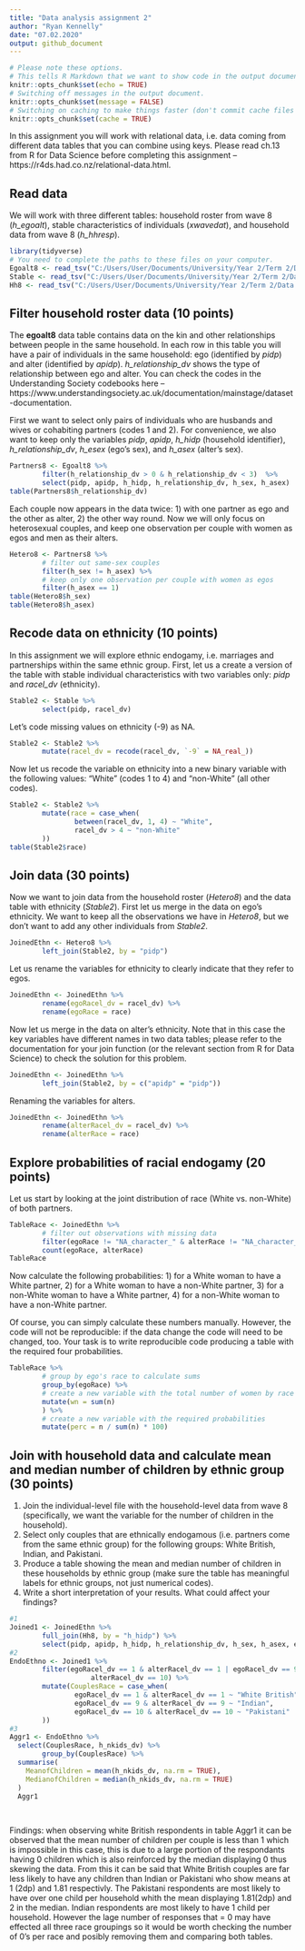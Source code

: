 ```yaml
---
title: "Data analysis assignment 2"
author: "Ryan Kennelly"
date: "07.02.2020"
output: github_document
---
```


```r
# Please note these options.
# This tells R Markdown that we want to show code in the output document.
knitr::opts_chunk$set(echo = TRUE)
# Switching off messages in the output document. 
knitr::opts_chunk$set(message = FALSE)
# Switching on caching to make things faster (don't commit cache files on Github).
knitr::opts_chunk$set(cache = TRUE)
```

In this assignment you will work with relational data, i.e. data coming from different data tables that you can combine using keys. Please read ch.13 from R for Data Science before completing this assignment -- https://r4ds.had.co.nz/relational-data.html.

## Read data

We will work with three different tables: household roster from wave 8 (*h_egoalt*), stable characteristics of individuals (*xwavedat*), and household data from wave 8 (*h_hhresp*).

```r
library(tidyverse)
# You need to complete the paths to these files on your computer.
Egoalt8 <- read_tsv("C:/Users/User/Documents/University/Year 2/Term 2/Data 3/data/UKDA-6614-tab/tab/ukhls_w8/h_egoalt.tab")
Stable <- read_tsv("C:/Users/User/Documents/University/Year 2/Term 2/Data 3/data/UKDA-6614-tab/tab/ukhls_wx/xwavedat.tab")
Hh8 <- read_tsv("C:/Users/User/Documents/University/Year 2/Term 2/Data 3/data/UKDA-6614-tab/tab/ukhls_w8/h_hhresp.tab")

```

## Filter household roster data (10 points)

The **egoalt8** data table contains data on the kin and other relationships between people in the same household. In each row in this table you will have a pair of individuals in the same household: ego (identified by *pidp*) and alter (identified by *apidp*). *h_relationship_dv* shows the type of relationship between ego and alter. You can check the codes in the Understanding Society codebooks here -- https://www.understandingsociety.ac.uk/documentation/mainstage/dataset-documentation.

First we want to select only pairs of individuals who are husbands and wives or cohabiting partners (codes 1 and 2). For convenience, we also want to keep only the variables *pidp*, *apidp*, *h_hidp* (household identifier), *h_relationship_dv*, *h_esex* (ego's sex), and *h_asex* (alter's sex).

```r
Partners8 <- Egoalt8 %>%
        filter(h_relationship_dv > 0 & h_relationship_dv < 3)  %>%
        select(pidp, apidp, h_hidp, h_relationship_dv, h_sex, h_asex)
table(Partners8$h_relationship_dv)

```

Each couple now appears in the data twice: 1) with one partner as ego and the other as alter, 2) the other way round. Now we will only focus on heterosexual couples, and keep one observation per couple with women as egos and men as their alters.

```r
Hetero8 <- Partners8 %>%
        # filter out same-sex couples
        filter(h_sex != h_asex) %>%
        # keep only one observation per couple with women as egos
        filter(h_asex == 1)
table(Hetero8$h_sex)
table(Hetero8$h_asex)

```

## Recode data on ethnicity (10 points)

In this assignment we will explore ethnic endogamy, i.e. marriages and partnerships within the same ethnic group. First, let us a create a version of the table with stable individual characteristics with two variables only: *pidp* and *racel_dv* (ethnicity).

```r
Stable2 <- Stable %>%
        select(pidp, racel_dv)

```

Let's code missing values on ethnicity (-9) as NA.

```r
Stable2 <- Stable2 %>%
        mutate(racel_dv = recode(racel_dv, `-9` = NA_real_))
```

Now let us recode the variable on ethnicity into a new binary variable with the following values: "White" (codes 1 to 4) and "non-White" (all other codes).

```r
Stable2 <- Stable2 %>%
        mutate(race = case_when(
                between(racel_dv, 1, 4) ~ "White",
                racel_dv > 4 ~ "non-White"
        ))
table(Stable2$race)

```

## Join data (30 points)

Now we want to join data from the household roster (*Hetero8*) and the data table with ethnicity (*Stable2*). First let us merge in the data on ego's ethnicity. We want to keep all the observations we have in *Hetero8*, but we don't want to add any other individuals from *Stable2*.

```r
JoinedEthn <- Hetero8 %>%
        left_join(Stable2, by = "pidp")

```

Let us rename the variables for ethnicity to clearly indicate that they refer to egos.

```r
JoinedEthn <- JoinedEthn %>%
        rename(egoRacel_dv = racel_dv) %>%
        rename(egoRace = race)
```

Now let us merge in the data on alter's ethnicity. Note that in this case the key variables have different names in two data tables; please refer to the documentation for your join function (or the relevant section from R for Data Science) to check the solution for this problem.

```r
JoinedEthn <- JoinedEthn %>%
        left_join(Stable2, by = c("apidp" = "pidp")) 

```

Renaming the variables for alters.

```r
JoinedEthn <- JoinedEthn %>%
        rename(alterRacel_dv = racel_dv) %>%
        rename(alterRace = race)
```

## Explore probabilities of racial endogamy (20 points)

Let us start by looking at the joint distribution of race (White vs. non-White) of both partners.

```r
TableRace <- JoinedEthn %>%
        # filter out observations with missing data
        filter(egoRace != "NA_character_" & alterRace != "NA_character_") %>%
        count(egoRace, alterRace)
TableRace

```

Now calculate the following probabilities: 1) for a White woman to have a White partner, 2) for a White woman to have a non-White partner, 3) for a non-White woman to have a White partner, 4) for a non-White woman to have a non-White partner.

Of course, you can simply calculate these numbers manually. However, the code will not be reproducible: if the data change the code will need to be changed, too. Your task is to write reproducible code producing a table with the required four probabilities.


```r
TableRace %>%
        # group by ego's race to calculate sums
        group_by(egoRace) %>%
        # create a new variable with the total number of women by race
        mutate(wn = sum(n)
        ) %>%
        # create a new variable with the required probabilities 
        mutate(perc = n / sum(n) * 100)

```

## Join with household data and calculate mean and median number of children by ethnic group (30 points)

1) Join the individual-level file with the household-level data from wave 8 (specifically, we want the variable for the number of children in the household).
2) Select only couples that are ethnically endogamous (i.e. partners come from the same ethnic group) for the following groups: White British, Indian, and Pakistani.
3) Produce a table showing the mean and median number of children in these households by ethnic group (make sure the table has meaningful labels for ethnic groups, not just numerical codes).
4) Write a short interpretation of your results. What could affect your findings?

```r
#1
Joined1 <- JoinedEthn %>%
        full_join(Hh8, by = "h_hidp") %>%
        select(pidp, apidp, h_hidp, h_relationship_dv, h_sex, h_asex, egoRacel_dv, egoRace, alterRacel_dv, alterRace, h_nkids_dv)
#2
EndoEthno <- Joined1 %>%
        filter(egoRacel_dv == 1 & alterRacel_dv == 1 | egoRacel_dv == 9 & alterRacel_dv == 9 | egoRacel_dv == 10 & 
                    alterRacel_dv == 10) %>%
        mutate(CouplesRace = case_when(
                egoRacel_dv == 1 & alterRacel_dv == 1 ~ "White British",
                egoRacel_dv == 9 & alterRacel_dv == 9 ~ "Indian",
                egoRacel_dv == 10 & alterRacel_dv == 10 ~ "Pakistani"
        ))
#3
Aggr1 <- EndoEthno %>%
  select(CouplesRace, h_nkids_dv) %>%
        group_by(CouplesRace) %>%
  summarise(
    MeanofChildren = mean(h_nkids_dv, na.rm = TRUE),
    MedianofChildren = median(h_nkids_dv, na.rm = TRUE)
  )
  Aggr1
 
  
```
Findings:
when observing white British respondents in table Aggr1 it can be observed that the mean number of children per couple is less than 1 which is impossible in this case, this is due to a large portion of the respondants having 0 children which is also reinforced by the median displaying 0 thus skewing the data. From this it can be said that White British couples are far less likely to have any children than Indian or Pakistani who show means at 1 (2dp) and 1.81 respectivly. 
The Pakistani respondents are most likely to have over one child per household whith the mean displaying 1.81(2dp) and 2 in the median. 
Indian respondents are most likely to have 1 child per household. 
However the lage number of responses that = 0 may have effected all three race groupings so it would be worth checking the number of 0's per race and posibly removing them and comparing both tables.

